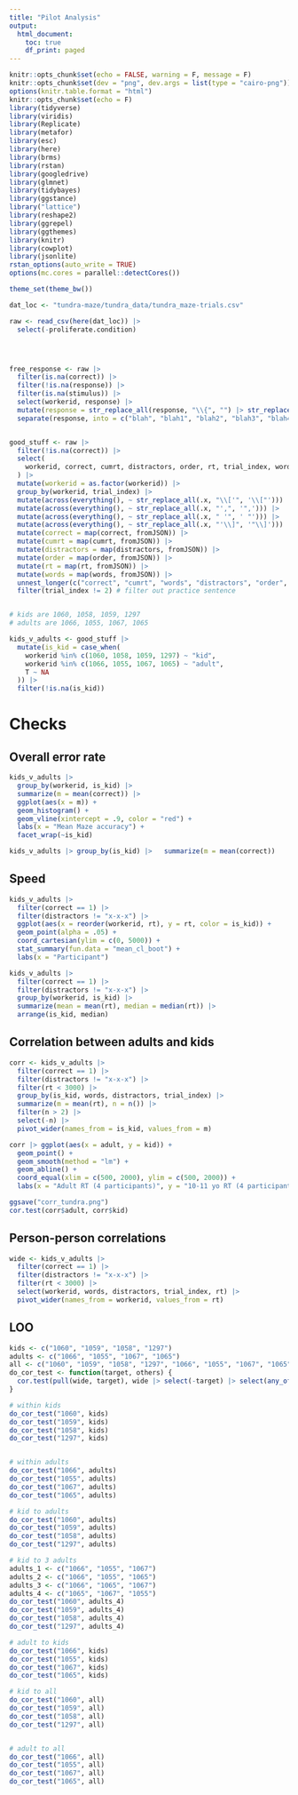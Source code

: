 ```yaml
---
title: "Pilot Analysis"
output:
  html_document:
    toc: true
    df_print: paged
---
```



```r
knitr::opts_chunk$set(echo = FALSE, warning = F, message = F)
knitr::opts_chunk$set(dev = "png", dev.args = list(type = "cairo-png"))
options(knitr.table.format = "html")
knitr::opts_chunk$set(echo = F)
library(tidyverse)
library(viridis)
library(Replicate)
library(metafor)
library(esc)
library(here)
library(brms)
library(rstan)
library(googledrive)
library(glmnet)
library(tidybayes)
library(ggstance)
library("lattice")
library(reshape2)
library(ggrepel)
library(ggthemes)
library(knitr)
library(cowplot)
library(jsonlite)
rstan_options(auto_write = TRUE)
options(mc.cores = parallel::detectCores())

theme_set(theme_bw())

dat_loc <- "tundra-maze/tundra_data/tundra_maze-trials.csv"
```


```r
raw <- read_csv(here(dat_loc)) |>
  select(-proliferate.condition)




free_response <- raw |>
  filter(is.na(correct)) |>
  filter(!is.na(response)) |>
  filter(is.na(stimulus)) |>
  select(workerid, response) |>
  mutate(response = str_replace_all(response, "\\{", "") |> str_replace_all("\\}", "") |> str_replace_all("'", '"')) |>
  separate(response, into = c("blah", "blah1", "blah2", "blah3", "blah4", "blah5"), sep = '", "')


good_stuff <- raw |>
  filter(!is.na(correct)) |>
  select(
    workerid, correct, cumrt, distractors, order, rt, trial_index, words
  ) |>
  mutate(workerid = as.factor(workerid)) |>
  group_by(workerid, trial_index) |>
  mutate(across(everything(), ~ str_replace_all(.x, "\\['", '\\["'))) |>
  mutate(across(everything(), ~ str_replace_all(.x, "',", '",'))) |>
  mutate(across(everything(), ~ str_replace_all(.x, " '", ' "'))) |>
  mutate(across(everything(), ~ str_replace_all(.x, "'\\]", '"\\]'))) |>
  mutate(correct = map(correct, fromJSON)) |>
  mutate(cumrt = map(cumrt, fromJSON)) |>
  mutate(distractors = map(distractors, fromJSON)) |>
  mutate(order = map(order, fromJSON)) |>
  mutate(rt = map(rt, fromJSON)) |>
  mutate(words = map(words, fromJSON)) |>
  unnest_longer(c("correct", "cumrt", "words", "distractors", "order", "rt")) |>
  filter(trial_index != 2) # filter out practice sentence


# kids are 1060, 1058, 1059, 1297
# adults are 1066, 1055, 1067, 1065

kids_v_adults <- good_stuff |>
  mutate(is_kid = case_when(
    workerid %in% c(1060, 1058, 1059, 1297) ~ "kid",
    workerid %in% c(1066, 1055, 1067, 1065) ~ "adult",
    T ~ NA
  )) |>
  filter(!is.na(is_kid))
```

# Checks 
## Overall error rate

```r
kids_v_adults |>
  group_by(workerid, is_kid) |>
  summarize(m = mean(correct)) |>
  ggplot(aes(x = m)) +
  geom_histogram() +
  geom_vline(xintercept = .9, color = "red") +
  labs(x = "Mean Maze accuracy") +
  facet_wrap(~is_kid)

kids_v_adults |> group_by(is_kid) |>   summarize(m = mean(correct)) 
```


## Speed

```r
kids_v_adults |>
  filter(correct == 1) |>
  filter(distractors != "x-x-x") |>
  ggplot(aes(x = reorder(workerid, rt), y = rt, color = is_kid)) +
  geom_point(alpha = .05) +
  coord_cartesian(ylim = c(0, 5000)) +
  stat_summary(fun.data = "mean_cl_boot") +
  labs(x = "Participant")

kids_v_adults |>
  filter(correct == 1) |>
  filter(distractors != "x-x-x") |>
  group_by(workerid, is_kid) |>
  summarize(mean = mean(rt), median = median(rt)) |>
  arrange(is_kid, median)
```


## Correlation between adults and kids

```r
corr <- kids_v_adults |>
  filter(correct == 1) |>
  filter(distractors != "x-x-x") |>
  filter(rt < 3000) |>
  group_by(is_kid, words, distractors, trial_index) |>
  summarize(m = mean(rt), n = n()) |>
  filter(n > 2) |>
  select(-n) |>
  pivot_wider(names_from = is_kid, values_from = m)

corr |> ggplot(aes(x = adult, y = kid)) +
  geom_point() +
  geom_smooth(method = "lm") +
  geom_abline() +
  coord_equal(xlim = c(500, 2000), ylim = c(500, 2000)) +
  labs(x = "Adult RT (4 participants)", y = "10-11 yo RT (4 participants)")

ggsave("corr_tundra.png")
cor.test(corr$adult, corr$kid)
```

## Person-person correlations

```r
wide <- kids_v_adults |>
  filter(correct == 1) |>
  filter(distractors != "x-x-x") |>
  filter(rt < 3000) |>
  select(workerid, words, distractors, trial_index, rt) |>
  pivot_wider(names_from = workerid, values_from = rt)
```


## LOO

```r
kids <- c("1060", "1059", "1058", "1297")
adults <- c("1066", "1055", "1067", "1065")
all <- c("1060", "1059", "1058", "1297", "1066", "1055", "1067", "1065")
do_cor_test <- function(target, others) {
  cor.test(pull(wide, target), wide |> select(-target) |> select(any_of(others)) |> rowMeans(na.rm = T))$estimate
}

# within kids
do_cor_test("1060", kids)
do_cor_test("1059", kids)
do_cor_test("1058", kids)
do_cor_test("1297", kids)


# within adults
do_cor_test("1066", adults)
do_cor_test("1055", adults)
do_cor_test("1067", adults)
do_cor_test("1065", adults)

# kid to adults
do_cor_test("1060", adults)
do_cor_test("1059", adults)
do_cor_test("1058", adults)
do_cor_test("1297", adults)

# kid to 3 adults
adults_1 <- c("1066", "1055", "1067")
adults_2 <- c("1066", "1055", "1065")
adults_3 <- c("1066", "1065", "1067")
adults_4 <- c("1065", "1067", "1055")
do_cor_test("1060", adults_4)
do_cor_test("1059", adults_4)
do_cor_test("1058", adults_4)
do_cor_test("1297", adults_4)

# adult to kids
do_cor_test("1066", kids)
do_cor_test("1055", kids)
do_cor_test("1067", kids)
do_cor_test("1065", kids)

# kid to all
do_cor_test("1060", all)
do_cor_test("1059", all)
do_cor_test("1058", all)
do_cor_test("1297", all)


# adult to all
do_cor_test("1066", all)
do_cor_test("1055", all)
do_cor_test("1067", all)
do_cor_test("1065", all)
```
```r



```

